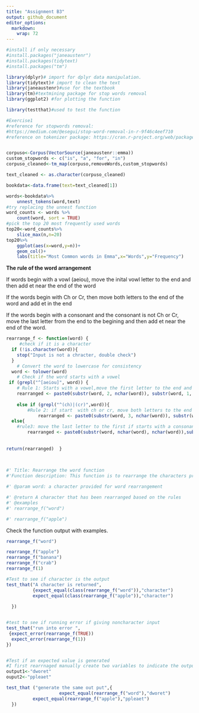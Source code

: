 ```yaml
---
title: "Assignment B3"
output: github_document
editor_options: 
  markdown: 
    wrap: 72
---
```


```r
#install if only necessary 
#install.packages("janeaustenr")
#install.packages(tidytext)
#install.packages("tm")
```

```r
library(dplyr)# import for dplyr data manipulation. 
library(tidytext)# import to clean the text 
library(janeaustenr)#use for the textbook
library(tm)#textmining package for stop words removal 
library(ggplot2) #for plotting the function

library(testthat)#used to test the function 
```

```r
#Exercise1 
#reference for stopwords removal: 
#https://medium.com/@esegui/stop-word-removal-in-r-9f46c4eef710
#reference on tokenizer package: https://cran.r-project.org/web/packages/tidytext/vignettes/tidytext.html


corpuso<-Corpus(VectorSource(janeaustenr::emma))
custom_stopwords <- c("is", "a", "for", "in")
corpuso_cleaned<-tm_map(corpuso,removeWords,custom_stopwords)

text_cleaned <- as.character(corpuso_cleaned)

bookdata<-data.frame(text=text_cleaned[1])

words<-bookdata%>%
	unnest_tokens(word,text)
#try replacing the unnest function 
word_counts <- words %>%
	count(word, sort = TRUE)
#pick the top 20 most frequently used words  
top20<-word_counts%>%
	slice_max(n,n=20)
top20%>%
	ggplot(aes(x=word,y=n))+
	geom_col()+
	labs(title="Most Common words in Emma",x="Words",y="Frequency")
```

**The rule of the word arrangement**

If words begin with a vowl (aeiou), move the inital vowl letter to the
end and then add et near the end of the word

If the words begin with Ch or Cr, then move both letters to the end of
the word and add et in the end

If the words begin with a consonant and the consonant is not Ch or Cr,
move the last letter from the end to the begining and then add et near
the end of the word.

```r
rearrange_f <- function(word) {
	 #check if it is a character 
  if (!is.character(word)){
  	stop("Input is not a chracter, double check")
  }
	# Convert the word to lowercase for consistency
  word <- tolower(word)
	# Check if the word starts with a vowel
 if (grepl("^[aeiou]", word)) {
    # Rule 1: Starts with a vowel,move the first letter to the end and add et in the end  
    rearranged <- paste0(substr(word, 2, nchar(word)), substr(word, 1, 1), "et")}
		
	else if (grepl("^(ch)|(cr)",word)){
		#Rule 2: if start  with ch or cr, move both letters to the end of the word and add et in the end 
		    rearranged <- paste0(substr(word, 3, nchar(word)), substr(word, 1, 2), "et")}
  else{ 
  	#rule3: move the last letter to the first if starts with a consonant not "ch or "cr"
		rearranged <- paste0(substr(word, nchar(word), nchar(word)),substr(word, 1, nchar(word)-1), "et")}
	
  
return(rearranged)	}
	
	
```

```r
#' Title: Rearrange the word function
#'Function description: This function is to rearrange the characters provided in the word. Rule1:  If words begin with a vowl (aeiou), move the inital vowl letter to the end and then add et near the end of the word.Rule2:If the words begin with Ch or Cr, then move both letters to the end of the word and add et in the end. Rule3:  If the words begin with a consonant and the consonant is not Ch or Cr, move the last letter from the end to the begining and then add et near the end of the word.Lastly, the function will return an error message if the non-character is provided 

#' @param word: a character provided for word rearrangement 

#' @return A character that has been rearranged based on the rules  
#' @examples
#' rearrange_f("word")

#' rearrange_f("apple")
```

Check the function output with examples.

```r
rearrange_f("word")

rearrange_f("apple")
rearrange_f("banana")
rearrange_f("crab")
rearrange_f(1)
```

```r

#Test to see if character is the output 
test_that("A character is returned", 
          {expect_equal(class(rearrange_f("word")),"character")
          expect_equal(class(rearrange_f("apple")),"character")
          
  })


#test to see if running error if giving noncharacter input  
test_that("run into error ",
 {expect_error(rearrange_f(TRUE))
  expect_error(rearrange_f(1))
})


#Test if an expected value is generated 
#I first rearrnaged manually create two variables to indicate the output 
output1<-"dworet"
ouput2<-"ppleaet"

test_that ("generate the same out put",{
					expect_equal(rearrange_f("word"),"dworet")
          expect_equal(rearrange_f("apple"),"ppleaet")
  })

```
